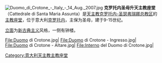 [[File:Duomo_di_Crotone_-_Italy_-_14_Aug._2007.jpg|right]]
'''克罗托内圣母升天主教座堂'''（Cattedrale di Santa Maria Assunta）是[[天主教克罗托内-圣瑟弗瑞娜总教区|天主教克罗托内-圣瑟弗瑞娜总教区]]的[[主教座堂|主教座堂]]，位于意大利[[克罗托内|克罗托内]]，主保为圣母，建于9-15世纪。

[[立面|立面]]为[[新古典主义|新古典主义]]风格，一侧有钟楼。

<gallery>
File:Duomo di Crotone.jpg|
File:Duomo di Crotone - Ingresso.jpg|
File:Duomo di Crotone - Altare.jpg|
File:Interno del Duomo di Crotone.jpg|
<!-- 檔案不存在 File:Statua di Padre Pio nel Duomo di Crotone.jpg| -->
</gallery>

{{意大利天主教主教座堂}}

[[Category:意大利天主教主教座堂|Category:意大利天主教主教座堂]]